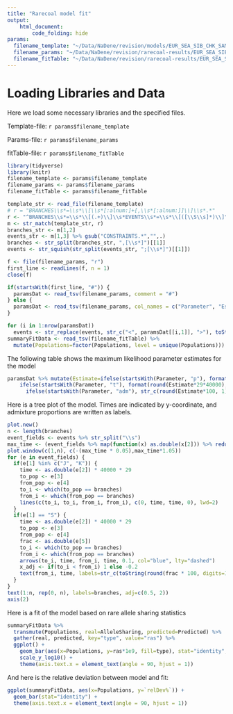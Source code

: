 ```yaml
---
title: "Rarecoal model fit"
output:
    html_document:
        code_folding: hide
params:
  filename_template: "~/Data/NaDene/revision/models/EUR_SEA_SIB_CHK_SAM.model1.template.txt"
  filename_params: "~/Data/NaDene/revision/rarecoal-results/EUR_SEA_SIB_CHK_SAM/model1_core1.m4.maxl.paramEstimates.txt"
  filename_fitTable: "~/Data/NaDene/revision/rarecoal-results/EUR_SEA_SIB_CHK_SAM/model1_core1.m4.maxl.summaryFitTable.txt"
---
```


# Loading Libraries and Data
Here we load some necessary libraries and the specified files.

Template-file: `r params$filename_template`

Params-file: `r params$filename_params`

fitTable-file: `r params$filename_fitTable`

```r
library(tidyverse)
library(knitr)
filename_template <- params$filename_template
filename_params <- params$filename_params
filename_fitTable <- params$filename_fitTable
```

```r
template_str <- read_file(filename_template)
# r = "BRANCHES\\s*=\\s*\\[\\s*[:alnum:]+[,\\s*[:alnum:]]\\]\\s*.*"
r <- "^BRANCHES\\s*=\\s*\\[(.+)\\]\\s*EVENTS\\s*=\\s*\\[([\\S\\s]*)\\]"
m <- str_match(template_str, r)
branches_str <- m[1,2]
events_str <- m[1,3] %>% gsub("CONSTRAINTS.*","",.)
branches <- str_split(branches_str, ",[\\s*]")[[1]]
events <- str_squish(str_split(events_str, ";[\\s*]")[[1]])

f <- file(filename_params, "r")
first_line <- readLines(f, n = 1)
close(f)

if(startsWith(first_line, "#")) {
  paramsDat <- read_tsv(filename_params, comment = "#")
} else {
  paramsDat <- read_tsv(filename_params, col_names = c("Parameter", "Estimate"))
}

for (i in 1:nrow(paramsDat))
  events <- str_replace(events, str_c("<", paramsDat[[i,1]], ">"), toString(paramsDat[[i,2]]))
summaryFitData <- read_tsv(filename_fitTable) %>%
  mutate(Populations=factor(Populations, level = unique(Populations)))
```

The following table shows the maximum likelihood parameter estimates for the model

```r
paramsDat %>% mutate(Estimate=ifelse(startsWith(Parameter, "p"), format(round(Estimate*20000), big.mark = ",", scientific = FALSE),
    ifelse(startsWith(Parameter, "t"), format(round(Estimate*29*40000), big.mark = ",", scientific = FALSE),
      ifelse(startsWith(Parameter, "adm"), str_c(round(Estimate*100, 1), "%"), format(round(Estimate), big.mark = ","))))) %>% kable()
```

Here is a tree plot of the model. Times are indicated by y-coordinate, and admixture proportions are written as labels.

```r
plot.new()
n <- length(branches)
event_fields <- events %>% str_split("\\s")
max_time <- (event_fields %>% map(function(x) as.double(x[2])) %>% reduce(max)) * 40000 * 29
plot.window(c(1,n), c(-(max_time * 0.05),max_time*1.05))
for (e in event_fields) {
  if(e[1] %in% c("J", "K")) {
    time <- as.double(e[2]) * 40000 * 29
    to_pop <- e[3]
    from_pop <- e[4]
    to_i <- which(to_pop == branches)
    from_i <- which(from_pop == branches)
    lines(c(to_i, to_i, from_i, from_i), c(0, time, time, 0), lwd=2)
  }
  if(e[1] == "S") {
    time <- as.double(e[2]) * 40000 * 29
    to_pop <- e[3]
    from_pop <- e[4]
    frac <- as.double(e[5])
    to_i <- which(to_pop == branches)
    from_i <- which(from_pop == branches)
    arrows(to_i, time, from_i, time, 0.1, col="blue", lty="dashed")
    x_adj <- if(to_i < from_i) 1 else -0.2
    text(from_i, time, labels=str_c(toString(round(frac * 100, digits=1)), "%"), adj=c(x_adj, -0.5), col="blue")
  }
}
text(1:n, rep(0, n), labels=branches, adj=c(0.5, 2))
axis(2)
```

Here is a fit of the model based on rare allele sharing statistics

```r
summaryFitData %>%
  transmute(Populations, real=AlleleSharing, predicted=Predicted) %>%
  gather(real, predicted, key="type", value="ras") %>%
  ggplot() +
    geom_bar(aes(x=Populations, y=ras*1e9, fill=type), stat="identity", position=position_dodge()) +
    scale_y_log10() +
    theme(axis.text.x = element_text(angle = 90, hjust = 1))
```

And here is the relative deviation between model and fit:

```r
ggplot(summaryFitData, aes(x=Populations, y=`relDev%`)) +
  geom_bar(stat="identity") +
  theme(axis.text.x = element_text(angle = 90, hjust = 1))
```
